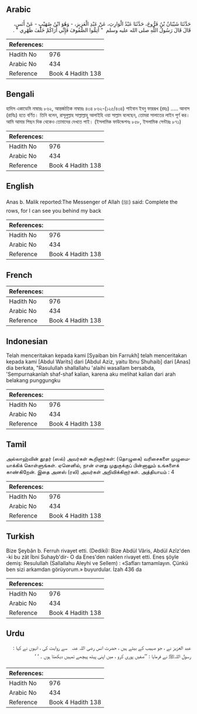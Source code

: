 ## Arabic


<div dir="rtl" lang="ar" style={{fontSize:'larger',backgroundColor:'#f8f9fa',padding:20}}>
حَدَّثَنَا شَيْبَانُ بْنُ فَرُّوخَ، حَدَّثَنَا عَبْدُ الْوَارِثِ، عَنْ عَبْدِ الْعَزِيزِ، - وَهُوَ ابْنُ صُهَيْبٍ - عَنْ أَنَسٍ، قَالَ قَالَ رَسُولُ اللَّهِ صلى الله عليه وسلم ‏ "‏ أَتِمُّوا الصُّفُوفَ فَإِنِّي أَرَاكُمْ خَلْفَ ظَهْرِي ‏"‏ ‏.‏
</div>
<div style={{backgroundColor:'#f8f9fa',padding:20, marginBottom: 10}}><table> <thead> <tr> <th>References:</th> <th></th> </tr> </thead> <tbody><tr><td>Hadith No</td><td>976</td></tr><tr><td>Arabic No</td><td>434</td></tr><tr><td>Reference</td><td>Book 4 Hadith 138</td></tr></tbody></table></div>

## Bengali


<div dir="ltr" lang="bn" style={{fontSize:'larger',backgroundColor:'#f8f9fa',padding:20}}>
হাদিস একাডেমি নাম্বারঃ ৮৬২, আন্তর্জাতিক নাম্বারঃ ৪৩৪ ৮৬২-(১২৫/৪৩৪) শাইবান ইবনু ফাররূখ (রহঃ) ..... আনাস (রাযিঃ) হতে বর্ণিত। তিনি বলেন, রাসূলুল্লাহ সাল্লাল্লাহু আলাইহি ওয়া সাল্লাম বলেছেন, তোমরা সালাতের লাইন পূর্ণ কর। আমি আমার পিছন দিক থেকেও তোমাদের দেখতে পাই। (ইসলামিক ফাউন্ডেশনঃ ৮৫৮, ইসলামিক সেন্টারঃ ৮৭১)
</div>
<div style={{backgroundColor:'#f8f9fa',padding:20, marginBottom: 10}}><table> <thead> <tr> <th>References:</th> <th></th> </tr> </thead> <tbody><tr><td>Hadith No</td><td>976</td></tr><tr><td>Arabic No</td><td>434</td></tr><tr><td>Reference</td><td>Book 4 Hadith 138</td></tr></tbody></table></div>

## English


<div dir="ltr" lang="en" style={{fontSize:'larger',backgroundColor:'#f8f9fa',padding:20}}>
Anas b. Malik reported:The Messenger of Allah (ﷺ) said: Complete the rows, for I can see you behind my back
</div>
<div style={{backgroundColor:'#f8f9fa',padding:20, marginBottom: 10}}><table> <thead> <tr> <th>References:</th> <th></th> </tr> </thead> <tbody><tr><td>Hadith No</td><td>976</td></tr><tr><td>Arabic No</td><td>434</td></tr><tr><td>Reference</td><td>Book 4 Hadith 138</td></tr></tbody></table></div>

## French


<div dir="ltr" lang="fr" style={{fontSize:'larger',backgroundColor:'#f8f9fa',padding:20}}>

</div>
<div style={{backgroundColor:'#f8f9fa',padding:20, marginBottom: 10}}><table> <thead> <tr> <th>References:</th> <th></th> </tr> </thead> <tbody><tr><td>Hadith No</td><td>976</td></tr><tr><td>Arabic No</td><td>434</td></tr><tr><td>Reference</td><td>Book 4 Hadith 138</td></tr></tbody></table></div>

## Indonesian


<div dir="ltr" lang="id" style={{fontSize:'larger',backgroundColor:'#f8f9fa',padding:20}}>
Telah menceritakan kepada kami [Syaiban bin Farrukh] telah menceritakan kepada kami [Abdul Warits] dari [Abdul Aziz, yaitu Ibnu Shuhaib] dari [Anas] dia berkata, "Rasulullah shallallahu 'alaihi wasallam bersabda, 'Sempurnakanlah shaf-shaf kalian, karena aku melihat kalian dari arah belakang punggungku
</div>
<div style={{backgroundColor:'#f8f9fa',padding:20, marginBottom: 10}}><table> <thead> <tr> <th>References:</th> <th></th> </tr> </thead> <tbody><tr><td>Hadith No</td><td>976</td></tr><tr><td>Arabic No</td><td>434</td></tr><tr><td>Reference</td><td>Book 4 Hadith 138</td></tr></tbody></table></div>

## Tamil


<div dir="ltr" lang="ta" style={{fontSize:'larger',backgroundColor:'#f8f9fa',padding:20}}>
அல்லாஹ்வின் தூதர் (ஸல்) அவர்கள் கூறினார்கள்: (தொழுகை) வரிசைகளை முழுமையாக்கிக் கொள்ளுங்கள். ஏனெனில், நான் எனது முதுகுக்குப் பின்னாலும் உங்களைக் காண்கிறேன். இதை அனஸ் (ரலி) அவர்கள் அறிவிக்கிறார்கள். அத்தியாயம் : 4
</div>
<div style={{backgroundColor:'#f8f9fa',padding:20, marginBottom: 10}}><table> <thead> <tr> <th>References:</th> <th></th> </tr> </thead> <tbody><tr><td>Hadith No</td><td>976</td></tr><tr><td>Arabic No</td><td>434</td></tr><tr><td>Reference</td><td>Book 4 Hadith 138</td></tr></tbody></table></div>

## Turkish


<div dir="ltr" lang="tr" style={{fontSize:'larger',backgroundColor:'#f8f9fa',padding:20}}>
Bize Şeybân b. Ferruh rivayet etti. (Dediki): Bize Abdül Vâris, Abdül Azîz'den -ki bu zât İbni Suhayb'dir- O da Enes'den naklen rivayet etti. Enes şöyle demiş: Resulullah (Sallallahu Aleyhi ve Sellem) : «Safları tamamlayın. Çünkü ben sizi arkamdan görüyorum.» buyurdular. İzah 436 da
</div>
<div style={{backgroundColor:'#f8f9fa',padding:20, marginBottom: 10}}><table> <thead> <tr> <th>References:</th> <th></th> </tr> </thead> <tbody><tr><td>Hadith No</td><td>976</td></tr><tr><td>Arabic No</td><td>434</td></tr><tr><td>Reference</td><td>Book 4 Hadith 138</td></tr></tbody></table></div>

## Urdu


<div dir="rtl" lang="ur" style={{fontSize:'larger',backgroundColor:'#f8f9fa',padding:20}}>
عبد العزیز نے ، جو صہیب کے بیٹے ہیں ، حضرت انس ‌رضی ‌اللہ ‌عنہ ‌ ‌ سے روایت کی ، انہوں نے کہا : رسول اللہﷺ نے فرمایا : ’’صفیں پوری کرو ، میں اپنی پیٹھ پیچھے تمہیں دیکھتا ہوں ۔ ‘ ‘
</div>
<div style={{backgroundColor:'#f8f9fa',padding:20, marginBottom: 10}}><table> <thead> <tr> <th>References:</th> <th></th> </tr> </thead> <tbody><tr><td>Hadith No</td><td>976</td></tr><tr><td>Arabic No</td><td>434</td></tr><tr><td>Reference</td><td>Book 4 Hadith 138</td></tr></tbody></table></div>